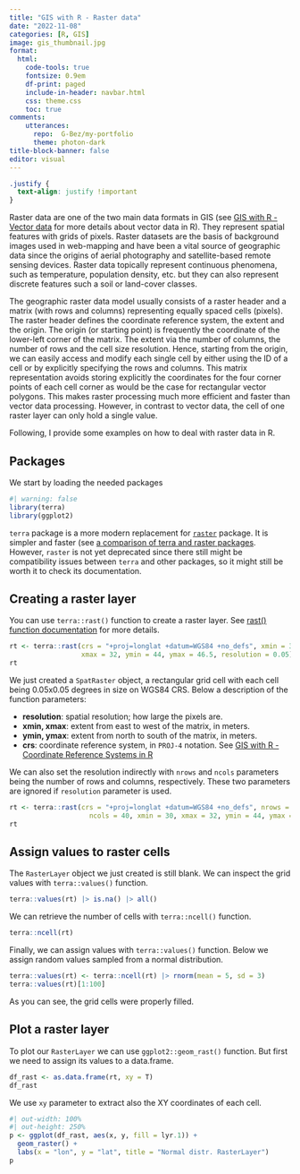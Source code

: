 ```yaml
---
title: "GIS with R - Raster data"
date: "2022-11-08"
categories: [R, GIS]
image: gis_thumbnail.jpg
format:
  html:
    code-tools: true
    fontsize: 0.9em
    df-print: paged
    include-in-header: navbar.html
    css: theme.css
    toc: true
comments: 
    utterances: 
      repo:  G-Bez/my-portfolio 
      theme: photon-dark
title-block-banner: false
editor: visual
---
```


```css
.justify {
  text-align: justify !important
}
```

::: justify
Raster data are one of the two main data formats in GIS (see [GIS with R - Vector data](https://g-bez.github.io/my-portfolio/posts/gis_vector/) for more details about vector data in R). They represent spatial features with grids of pixels. Raster datasets are the basis of background images used in web-mapping and have been a vital source of geographic data since the origins of aerial photography and satellite-based remote sensing devices. Raster data topically represent continuous phenomena, such as temperature, population density, etc. but they can also represent discrete features such a soil or land-cover classes.

The geographic raster data model usually consists of a raster header and a matrix (with rows and columns) representing equally spaced cells (pixels). The raster header defines the coordinate reference system, the extent and the origin. The origin (or starting point) is frequently the coordinate of the lower-left corner of the matrix. The extent via the number of columns, the number of rows and the cell size resolution. Hence, starting from the origin, we can easily access and modify each single cell by either using the ID of a cell or by explicitly specifying the rows and columns. This matrix representation avoids storing explicitly the coordinates for the four corner points of each cell corner as would be the case for rectangular vector polygons. This makes raster processing much more efficient and faster than vector data processing. However, in contrast to vector data, the cell of one raster layer can only hold a single value.

Following, I provide some examples on how to deal with raster data in R.
:::

## Packages

::: justify
We start by loading the needed packages
:::

```r
#| warning: false
library(terra)
library(ggplot2)
```

::: justify
`terra` package is a more modern replacement for [`raster`](https://www.rdocumentation.org/packages/raster/versions/3.6-3) package. It is simpler and faster (see [a comparison of terra and raster packages](https://www.r-bloggers.com/2021/05/a-comparison-of-terra-and-raster-packages/). However, `raster` is not yet deprecated since there still might be compatibility issues between `terra` and other packages, so it might still be worth it to check its documentation.
:::

## Creating a raster layer

::: justify
You can use `terra::rast()` function to create a raster layer. See [rast() function documentation](https://www.rdocumentation.org/packages/terra/versions/1.2-10/topics/rast) for more details.
:::

```r
rt <- terra::rast(crs = "+proj=longlat +datum=WGS84 +no_defs", xmin = 30, 
                  xmax = 32, ymin = 44, ymax = 46.5, resolution = 0.05)
rt
```

::: justify
We just created a `SpatRaster` object, a rectangular grid cell with each cell being 0.05x0.05 degrees in size on WGS84 CRS. Below a description of the function parameters:

-   **resolution**: spatial resolution; how large the pixels are.
-   **xmin, xmax**: extent from east to west of the matrix, in meters.
-   **ymin, ymax**: extent from north to south of the matrix, in meters.
-   **crs**: coordinate reference system, in `PROJ-4` notation. See [GIS with R - Coordinate Reference Systems in R](https://g-bez.github.io/my-portfolio/posts/gis_crs/)

We can also set the resolution indirectly with `nrows` and `ncols` parameters being the number of rows and columns, respectively. These two parameters are ignored if `resolution` parameter is used.
:::

```r
rt <- terra::rast(crs = "+proj=longlat +datum=WGS84 +no_defs", nrows = 50,
                    ncols = 40, xmin = 30, xmax = 32, ymin = 44, ymax = 46.5)
rt
```

## Assign values to raster cells

::: justify
The `RasterLayer` object we just created is still blank. We can inspect the grid values with `terra::values()` function.
:::

```r
terra::values(rt) |> is.na() |> all()
```

::: justify
We can retrieve the number of cells with `terra::ncell()` function.
:::

```r
terra::ncell(rt)
```

::: justify
Finally, we can assign values with `terra::values()` function. Below we assign random values sampled from a normal distribution.
:::

```r
terra::values(rt) <- terra::ncell(rt) |> rnorm(mean = 5, sd = 3)
terra::values(rt)[1:100]
```

::: justify
As you can see, the grid cells were properly filled.
:::

## Plot a raster layer

::: justify
To plot our `RasterLayer` we can use `ggplot2::geom_rast()` function. But first we need to assign its values to a data.frame.
:::

```r
df_rast <- as.data.frame(rt, xy = T)
df_rast
```

::: justify
We use `xy` parameter to extract also the XY coordinates of each cell.
:::

```r
#| out-width: 100%
#| out-height: 250%
p <- ggplot(df_rast, aes(x, y, fill = lyr.1)) +
  geom_raster() +
  labs(x = "lon", y = "lat", title = "Normal distr. RasterLayer")
p
```
